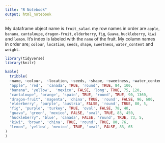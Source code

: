 ```yaml
---
title: "R Notebook"
output: html_notebook
---
```


My dataframe object name is `fruit_salad`. my row names in order are `apple`, `banana`, `cantaloupe`, `dragon-fruit`, `elderberry`, `fig`, `Guava`, `huckleberry`, `kiwi` and `lemon`. 
It's index is labeled with the `name` of the fruit.
My column names in order are; `colour`, `location`, `seeds`, `shape`, `sweetness`, `water_content` and  `weight`.

```r
library(tidyverse)
library(knitr)
```


```r

kable(
  tribble(
  ~name, ~colour,  ~location, ~seeds, ~shape, ~sweetness, ~water_content, ~weight,
  "apple", 'red',  'canada', TRUE, 'round', TRUE, 84, 100,
  "banana", 'yellow',  'mexico', FALSE, 'long', TRUE, 75, 120,
  "cantaloupe", 'orange', 'spain', TRUE, 'round', TRUE, 90, 1360,
  "dragon-fruit", 'magenta', 'china', TRUE, 'round', FALSE, 96, 600, 
  'elderberry', 'purple', 'austria', FALSE, 'round', TRUE, 80, 5,
  "fig", 'purple', 'turkey', TRUE, 'oval', FALSE, 78, 40,
  "guava", 'green', 'mexico', FALSE, 'oval', TRUE, 83, 450,
  "huckleberry", 'blue', 'canada', FALSE, 'round', TRUE, 73, 5,
  "kiwi", 'brown', 'china', TRUE, 'round', TRUE, 80, 76, 
  "lemon", 'yellow', 'mexico', TRUE, 'oval', FALSE, 83, 65
)
)
```


